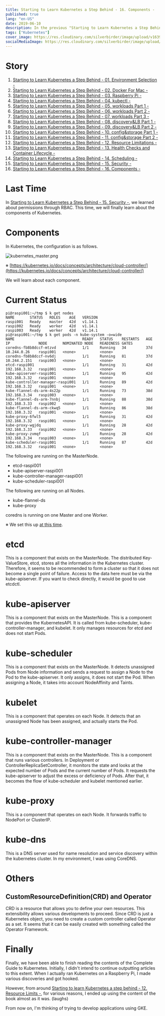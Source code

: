 ```yaml
---
title: Starting to Learn Kubernetes a Step Behind - 16. Components -
published: true
lang: "en-US"
date: 2019-06-10
description: In the previous "Starting to Learn Kubernetes a Step Behind - 15. Security -", we learned about permissions by RBAC. This time, we will learn about the components of Kubernetes at the end.
tags: ["Kubernetes"]
cover_image: https://res.cloudinary.com/silverbirder/image/upload/v1639816831/silver-birder.github.io/blog/kubernetes_master.png
socialMediaImage: https://res.cloudinary.com/silverbirder/image/upload/v1639816831/silver-birder.github.io/blog/kubernetes_master.png
---
```



# Story

1. [Starting to Learn Kubernetes a Step Behind - 01. Environment Selection -](../start_the_learning_kubernetes_01/index.mdx)
1. [Starting to Learn Kubernetes a Step Behind - 02. Docker For Mac -](../start_the_learning_kubernetes_02/index.mdx)
1. [Starting to Learn Kubernetes a Step Behind - 03. Raspberry Pi -](../start_the_learning_kubernetes_03/index.mdx)
1. [Starting to Learn Kubernetes a Step Behind - 04. kubectl -](../start_the_learning_kubernetes_04/index.mdx)
1. [Starting to Learn Kubernetes a Step Behind - 05. workloads Part 1 -](../start_the_learning_kubernetes_05/index.mdx)
1. [Starting to Learn Kubernetes a Step Behind - 06. workloads Part 2 -](../start_the_learning_kubernetes_06/index.mdx)
1. [Starting to Learn Kubernetes a Step Behind - 07. workloads Part 3 -](../start_the_learning_kubernetes_07/index.mdx)
1. [Starting to Learn Kubernetes a Step Behind - 08. discovery&LB Part 1 -](../start_the_learning_kubernetes_08/index.mdx)
1. [Starting to Learn Kubernetes a Step Behind - 09. discovery&LB Part 2 -](../start_the_learning_kubernetes_09/index.mdx)
1. [Starting to Learn Kubernetes a Step Behind - 10. config&storage Part 1 -](../start_the_learning_kubernetes_10/index.mdx)
1. [Starting to Learn Kubernetes a Step Behind - 11. config&storage Part 2 -](../start_the_learning_kubernetes_11/index.mdx)
1. [Starting to Learn Kubernetes a Step Behind - 12. Resource Limitations -](../start_the_learning_kubernetes_12/index.mdx)
1. [Starting to Learn Kubernetes a Step Behind - 13. Health Checks and Container Lifecycle -](../start_the_learning_kubernetes_13/index.mdx)
1. [Starting to Learn Kubernetes a Step Behind - 14. Scheduling -](../start_the_learning_kubernetes_14/index.mdx)
1. [Starting to Learn Kubernetes a Step Behind - 15. Security -](../start_the_learning_kubernetes_15/index.mdx)
1. [Starting to Learn Kubernetes a Step Behind - 16. Components -](../start_the_learning_kubernetes_16/index.mdx)

# Last Time

In [Starting to Learn Kubernetes a Step Behind - 15. Security -](../start_the_learning_kubernetes_15/index.mdx), we learned about permissions through RBAC. This time, we will finally learn about the components of Kubernetes.

# Components

In Kubernetes, the configuration is as follows.

<Image
  src="https://res.cloudinary.com/silverbirder/image/upload/v1639816831/silver-birder.github.io/blog/kubernetes_master.png"
  width={878}
  height={404}
  layout="constrained"
  alt="kubernetes_master.png"
/>

※ [https://kubernetes.io/docs/concepts/architecture/cloud-controller/](https://kubernetes.io/docs/concepts/architecture/cloud-controller/)

We will learn about each component.

# Current Status

```shell
pi@raspi001:~/tmp $ k get nodes
NAME       STATUS   ROLES    AGE   VERSION
raspi001   Ready    master   42d   v1.14.1
raspi002   Ready    worker   42d   v1.14.1
raspi003   Ready    worker   42d   v1.14.1
pi@raspi001:~/tmp $ k get pods -n kube-system -o=wide
NAME                               READY   STATUS    RESTARTS   AGE   IP             NODE       NOMINATED NODE   READINESS GATES
coredns-fb8b8dccf-mtzvd            1/1     Running   34         37d   10.244.0.26    raspi001   <none>           <none>
coredns-fb8b8dccf-nv6dj            1/1     Running   81         37d   10.244.2.151   raspi003   <none>           <none>
etcd-raspi001                      1/1     Running   31         42d   192.168.3.32   raspi001   <none>           <none>
kube-apiserver-raspi001            1/1     Running   95         42d   192.168.3.32   raspi001   <none>           <none>
kube-controller-manager-raspi001   1/1     Running   89         42d   192.168.3.32   raspi001   <none>           <none>
kube-flannel-ds-arm-4s22p          1/1     Running   73         38d   192.168.3.34   raspi003   <none>           <none>
kube-flannel-ds-arm-7nnbj          1/1     Running   88         38d   192.168.3.33   raspi002   <none>           <none>
kube-flannel-ds-arm-ckwq5          1/1     Running   86         38d   192.168.3.32   raspi001   <none>           <none>
kube-proxy-6fwl5                   1/1     Running   31         42d   192.168.3.32   raspi001   <none>           <none>
kube-proxy-wgjdq                   1/1     Running   28         42d   192.168.3.33   raspi002   <none>           <none>
kube-proxy-zvmqf                   1/1     Running   28         42d   192.168.3.34   raspi003   <none>           <none>
kube-scheduler-raspi001            1/1     Running   87         42d   192.168.3.32   raspi001   <none>           <none>
```

The following are running on the MasterNode.

- etcd-raspi001
- kube-apiserver-raspi001
- kube-controller-manager-raspi001
- kube-scheduler-raspi001

The following are running on all Nodes.

- kube-flannel-ds
- kube-proxy

coredns is running on one Master and one Worker.

※ We set this up [at this time](../start_the_learning_kubernetes_03/index.mdx).

# etcd

This is a component that exists on the MasterNode.
The distributed Key-ValueStore, etcd, stores all the information in the Kubernetes cluster. Therefore, it seems to be recommended to form a cluster so that it does not become a single point of failure. Access to the data here must be via the kube-apiserver.
If you want to check directly, it would be good to use etcdctl.

# kube-apiserver

This is a component that exists on the MasterNode.
This is a component that provides the KubernetesAPI. It is called from kube-scheduler, kube-controller-manager, and kubelet.
It only manages resources for etcd and does not start Pods.

# kube-scheduler

This is a component that exists on the MasterNode.
It detects unassigned Pods from Node information and sends a request to assign a Node to the Pod to the kube-apiserver.
It only assigns, it does not start the Pod. When assigning a Node, it takes into account NodeAffinity and Taints.

# kubelet

This is a component that operates on each Node. It detects that an unassigned Node has been assigned,
and actually starts the Pod.

# kube-controller-manager

This is a component that exists on the MasterNode.
This is a component that runs various controllers. In Deployment or ControllerReplicaSetController,
it monitors the state and looks at the expected number of Pods and the current number of Pods. It requests the kube-apiserver to adjust the excess or deficiency of Pods.
After that, it becomes the flow of kube-scheduler and kubelet mentioned earlier.

# kube-proxy

This is a component that operates on each Node. It forwards traffic to NodePort or ClusterIP.

# kube-dns

This is a DNS server used for name resolution and service discovery within the kubernetes cluster.
In my environment, I was using CoreDNS.

# Others

## CustomResourceDefinition(CRD) and Operator

CRD is a resource that allows you to define your own resources. This extensibility allows various developments to proceed.
Since CRD is just a Kubernetes object, you need to create a custom controller called Operator as a set.
It seems that it can be easily created with something called the Operator Framework.

# Finally

Finally, we have been able to finish reading the contents of the Complete Guide to Kubernetes.
Initially, I didn't intend to continue outputting articles to this extent.
When I actually ran Kubernetes on a Raspberry Pi,
I made various discoveries and got hooked.

However, from around [Starting to learn Kubernetes a step behind - 12. Resource Limits -](../start_the_learning_kubernetes_12/index.mdx), for various reasons,
I ended up using the content of the book almost as it was. (laughs)

From now on, I'm thinking of trying to develop applications using GKE.
